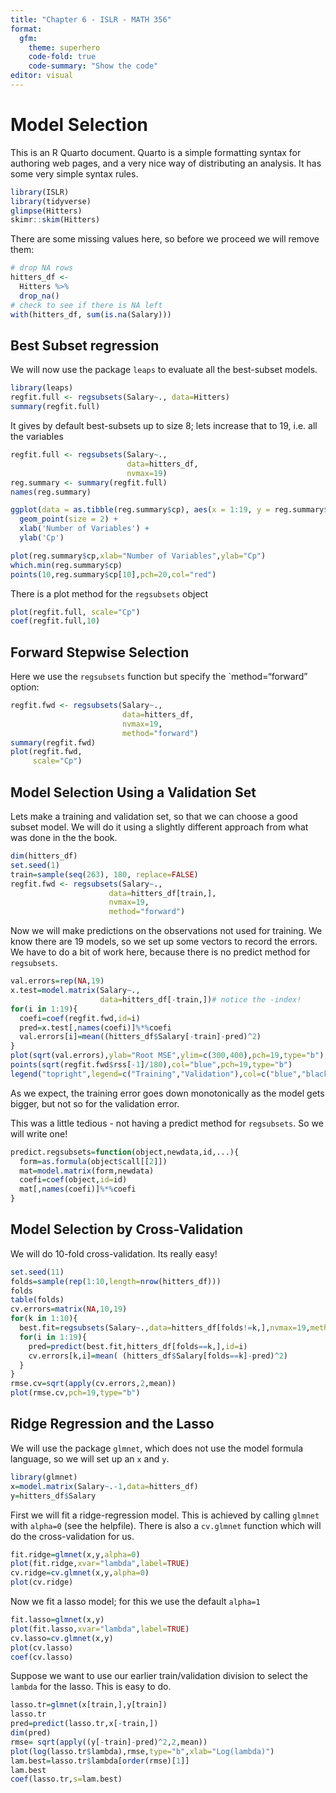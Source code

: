 ```yaml
---
title: "Chapter 6 - ISLR - MATH 356"
format: 
  gfm:
    theme: superhero
    code-fold: true
    code-summary: "Show the code"
editor: visual
---
```


# Model Selection

This is an R Quarto document. Quarto is a simple formatting syntax for authoring web pages, and a very nice way of distributing an analysis. It has some very simple syntax rules.

```r
library(ISLR)
library(tidyverse)
glimpse(Hitters)
skimr::skim(Hitters)
```

There are some missing values here, so before we proceed we will remove them:

```r
# drop NA rows
hitters_df <- 
  Hitters %>% 
  drop_na()
# check to see if there is NA left
with(hitters_df, sum(is.na(Salary)))
```

## Best Subset regression

We will now use the package `leaps` to evaluate all the best-subset models.

```r
library(leaps)
regfit.full <- regsubsets(Salary~., data=Hitters)
summary(regfit.full)
```

It gives by default best-subsets up to size 8; lets increase that to 19, i.e. all the variables

```r
regfit.full <- regsubsets(Salary~.,
                          data=hitters_df, 
                          nvmax=19)
reg.summary <- summary(regfit.full)
names(reg.summary)

ggplot(data = as.tibble(reg.summary$cp), aes(x = 1:19, y = reg.summary$cp)) +
  geom_point(size = 2) +
  xlab('Number of Variables') +
  ylab('Cp')

plot(reg.summary$cp,xlab="Number of Variables",ylab="Cp")
which.min(reg.summary$cp)
points(10,reg.summary$cp[10],pch=20,col="red")
```

There is a plot method for the `regsubsets` object

```r
plot(regfit.full, scale="Cp")
coef(regfit.full,10)
```

## Forward Stepwise Selection

Here we use the `regsubsets` function but specify the \`method="forward" option:

```r
regfit.fwd <- regsubsets(Salary~., 
                         data=hitters_df,
                         nvmax=19,
                         method="forward")
summary(regfit.fwd)
plot(regfit.fwd,
     scale="Cp")
```

## Model Selection Using a Validation Set

Lets make a training and validation set, so that we can choose a good subset model. We will do it using a slightly different approach from what was done in the the book.

```r
dim(hitters_df)
set.seed(1)
train=sample(seq(263), 180, replace=FALSE)
regfit.fwd <- regsubsets(Salary~.,
                      data=hitters_df[train,],
                      nvmax=19,
                      method="forward")
```

Now we will make predictions on the observations not used for training. We know there are 19 models, so we set up some vectors to record the errors. We have to do a bit of work here, because there is no predict method for `regsubsets`.

```r
val.errors=rep(NA,19)
x.test=model.matrix(Salary~.,
                    data=hitters_df[-train,])# notice the -index!
for(i in 1:19){
  coefi=coef(regfit.fwd,id=i)
  pred=x.test[,names(coefi)]%*%coefi
  val.errors[i]=mean((hitters_df$Salary[-train]-pred)^2)
}
plot(sqrt(val.errors),ylab="Root MSE",ylim=c(300,400),pch=19,type="b")
points(sqrt(regfit.fwd$rss[-1]/180),col="blue",pch=19,type="b")
legend("topright",legend=c("Training","Validation"),col=c("blue","black"),pch=19)
```

As we expect, the training error goes down monotonically as the model gets bigger, but not so for the validation error.

This was a little tedious - not having a predict method for `regsubsets`. So we will write one!

```r
predict.regsubsets=function(object,newdata,id,...){
  form=as.formula(object$call[[2]])
  mat=model.matrix(form,newdata)
  coefi=coef(object,id=id)
  mat[,names(coefi)]%*%coefi
}
```

## Model Selection by Cross-Validation

We will do 10-fold cross-validation. Its really easy!

```r
set.seed(11)
folds=sample(rep(1:10,length=nrow(hitters_df)))
folds
table(folds)
cv.errors=matrix(NA,10,19)
for(k in 1:10){
  best.fit=regsubsets(Salary~.,data=hitters_df[folds!=k,],nvmax=19,method="forward")
  for(i in 1:19){
    pred=predict(best.fit,hitters_df[folds==k,],id=i)
    cv.errors[k,i]=mean( (hitters_df$Salary[folds==k]-pred)^2)
  }
}
rmse.cv=sqrt(apply(cv.errors,2,mean))
plot(rmse.cv,pch=19,type="b")
```

## Ridge Regression and the Lasso

We will use the package `glmnet`, which does not use the model formula language, so we will set up an `x` and `y`.

```r
library(glmnet)
x=model.matrix(Salary~.-1,data=hitters_df) 
y=hitters_df$Salary
```

First we will fit a ridge-regression model. This is achieved by calling `glmnet` with `alpha=0` (see the helpfile). There is also a `cv.glmnet` function which will do the cross-validation for us.

```r
fit.ridge=glmnet(x,y,alpha=0)
plot(fit.ridge,xvar="lambda",label=TRUE)
cv.ridge=cv.glmnet(x,y,alpha=0)
plot(cv.ridge)
```

Now we fit a lasso model; for this we use the default `alpha=1`

```r
fit.lasso=glmnet(x,y)
plot(fit.lasso,xvar="lambda",label=TRUE)
cv.lasso=cv.glmnet(x,y)
plot(cv.lasso)
coef(cv.lasso)
```

Suppose we want to use our earlier train/validation division to select the `lambda` for the lasso. This is easy to do.

```r
lasso.tr=glmnet(x[train,],y[train])
lasso.tr
pred=predict(lasso.tr,x[-train,])
dim(pred)
rmse= sqrt(apply((y[-train]-pred)^2,2,mean))
plot(log(lasso.tr$lambda),rmse,type="b",xlab="Log(lambda)")
lam.best=lasso.tr$lambda[order(rmse)[1]]
lam.best
coef(lasso.tr,s=lam.best)
```
